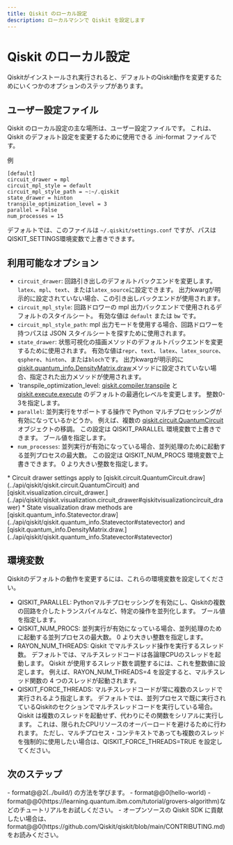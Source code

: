 ```yaml
---
title: Qiskit のローカル設定
description: ローカルマシンで Qiskit を設定します
---
```


# Qiskit のローカル設定

Qiskitがインストールされ実行されると、デフォルトのQiskit動作を変更するためにいくつかのオプションのステップがあります。

## ユーザー設定ファイル

Qiskit のローカル設定の主な場所は、ユーザー設定ファイルです。 これは、Qiskit のデフォルト設定を変更するために使用できる .ini-format ファイルです。

例

```text
[default]
circuit_drawer = mpl
circuit_mpl_style = default
circuit_mpl_style_path = ~:~/.qiskit
state_drawer = hinton
transpile_optimization_level = 3
parallel = False
num_processes = 15
```

デフォルトでは、このファイルは `~/.qiskit/settings.conf` ですが、パスは QISKIT_SETTINGS環境変数で上書きできます。

## 利用可能なオプション

-   `circuit_drawer`: 回路引き出しのデフォルトバックエンドを変更します。 `latex`、`mpl`、`text`、または`latex_source`に設定できます。 出力kwargが明示的に設定されていない場合、この引き出しバックエンドが使用されます。
-   `circuit_mpl_style`: 回路ドロワーの mpl 出力バックエンドで使用されるデフォルトのスタイルシート。 有効な値は `default` または `bw` です。
-   `circuit_mpl_style_path`: mpl 出力モードを使用する場合、回路ドロワーを持つパスは JSON スタイルシートを探すために使用されます。
-   `state_drawer`: 状態可視化の描画メソッドのデフォルトバックエンドを変更するために使用されます。 有効な値は`repr`、`text`、`latex`、`latex_source`、`qsphere`、`hinton`、または`bloch`です。 出力kwargが明示的に [qiskit.quantum_info.DensityMatrix.draw](../api/qiskit/qiskit.quantum_info.DensityMatrix#densitymatrix)メソッドに設定されていない場合、指定された出力メソッドが使用されます。
-   \`transpile_optimization_level: [qiskit.compiler.transpile](../api/qiskit/compiler#circuult-compiler-compilation-functions) と [qiskit.execute.execute](../api/qiskit/execute#execute-experiming-experiments) のデフォルトの最適化レベルを変更します。 整数0-3を指定します。
-   `parallel`: 並列実行をサポートする操作で Python マルチプロセッシングが有効になっているかどうか。  例えば、複数の [qiskit.circuit.QuantumCircuit](../api/qiskit/qiskit.circuit.QuantumCircuit#quantumcircuit) オブジェクトの移調。 この設定は QISKIT_PARALLEL 環境変数で上書きできます。 ブール値を指定します。
-   `num_processes`: 並列実行が有効になっている場合、並列処理のために起動する並列プロセスの最大数。 この設定は QISKIT_NUM_PROCS 環境変数で上書きできます。 0 より大きい整数を指定します。 

<Admonition type="note">
    * Circuit drawer settings apply to [qiskit.circuit.QuantumCircuit.draw](../api/qiskit/qiskit.circuit.QuantumCircuit) and [qiskit.visualization.circuit_drawer.](../api/qiskit/qiskit.visualization.circuit_drawer#qiskitvisualizationcircuit_drawer)
    * State visualization draw methods are [qiskit.quantum_info.Statevector.draw](../api/qiskit/qiskit.quantum_info.Statevector#statevector) and [qiskit.quantum_info.DensityMatrix.draw.](../api/qiskit/qiskit.quantum_info.Statevector#statevector)
</Admonition>

## 環境変数

Qiskitのデフォルトの動作を変更するには、これらの環境変数を設定してください。

-   QISKIT_PARALLEL: Pythonマルチプロセッシングを有効にし、Qiskitの複数の回路を介したトランスパイルなど、特定の操作を並列化します。 ブール値を指定します。
-   QISKIT_NUM_PROCS: 並列実行が有効になっている場合、並列処理のために起動する並列プロセスの最大数。 0 より大きい整数を指定します。
-   RAYON_NUM_THREADS: Qiskit でマルチスレッド操作を実行するスレッド数。 デフォルトでは、マルチスレッドコードは各論理CPUのスレッドを起動します。 Qiskit が使用するスレッド数を調整するには、これを整数値に設定します。 例えば、RAYON_NUM_THREADS=4 を設定すると、マルチスレッド関数の 4 つのスレッドが起動されます。 
-   QISKIT_FORCE_THREADS: マルチスレッドコードが常に複数のスレッドで実行されるよう指定します。 デフォルトでは、並列プロセスで既に実行されているQiskitのセクションでマルチスレッドコードを実行している場合。 Qiskit は複数のスレッドを起動せず、代わりにその関数をシリアルに実行します。 これは、限られたCPUリソースのオーバーロードを避けるために行われます。 ただし、マルチプロセス・コンテキストであっても複数のスレッドを強制的に使用したい場合は、QISKIT_FORCE_THREADS=TRUE を設定してください。

## 次のステップ

<Admonition type="tip" title="Recommendations">
  - format@@2(../build/) の方法を学びます。
  - format@@0(hello-world)
  - format@@0(https://learning.quantum.ibm.com/tutorial/grovers-algorithm)などのチュートリアルをお試しください。
  - オープンソースの Qiskit SDK に貢献したい場合は、format@@0(https://github.com/Qiskit/qiskit/blob/main/CONTRIBUTING.md) をお読みください。
</Admonition>
